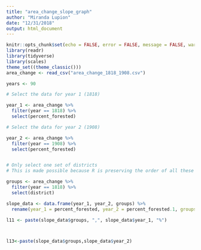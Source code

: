```yaml
---
title: "area_change_slope_graph"
author: "Miranda Lupion"
date: "12/31/2018"
output: html_document
---
```


```r
knitr::opts_chunk$set(echo = FALSE, error = FALSE, message = FALSE, warning = FALSE)
library(readr)
library(tidyverse)
library(scales)
theme_set((theme_classic()))
area_change <- read_csv("area_change_1818_1908.csv")

```
```r
years <- 90

# Select the data for year 1 (1818)

year_1 <- area_change %>%
  filter(year == 1818) %>%
  select(percent_forested)

# Select the data for year 2 (1908)

year_2 <- area_change %>%
  filter(year == 1908) %>%
  select(percent_forested)


# Only select one set of districts 
# This is made possible because R is preserving the order of all these observations 

groups <- area_change %>%
  filter(year == 1818) %>%
  select(district)

slope_data <- data.frame(year_1, year_2, groups) %>%
  rename(year_1 = percent_forested, year_2 = percent_forested.1, groups = district)

l11 <- paste(slope_data$groups, ",", slope_data$year_1, "%")



l13<-paste(slope_data$groups,slope_data$year_2)

```

